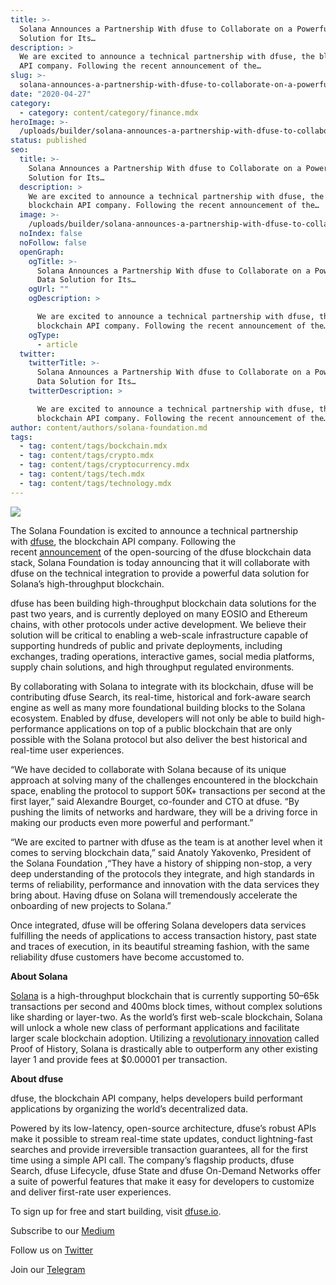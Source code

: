 ```yaml
---
title: >-
  Solana Announces a Partnership With dfuse to Collaborate on a Powerful Data
  Solution for Its…
description: >
  We are excited to announce a technical partnership with dfuse, the blockchain
  API company. Following the recent announcement of the…
slug: >-
  solana-announces-a-partnership-with-dfuse-to-collaborate-on-a-powerful-data-solution-for-its-
date: "2020-04-27"
category:
  - category: content/category/finance.mdx
heroImage: >-
  /uploads/builder/solana-announces-a-partnership-with-dfuse-to-collaborate-on-a-powerful-data-solution-for-its-/08041ced41f8418ba6f6475cc4f644fe.png
status: published
seo:
  title: >-
    Solana Announces a Partnership With dfuse to Collaborate on a Powerful Data
    Solution for Its…
  description: >
    We are excited to announce a technical partnership with dfuse, the
    blockchain API company. Following the recent announcement of the…
  image: >-
    /uploads/builder/solana-announces-a-partnership-with-dfuse-to-collaborate-on-a-powerful-data-solution-for-its-/08041ced41f8418ba6f6475cc4f644fe.png
  noIndex: false
  noFollow: false
  openGraph:
    ogTitle: >-
      Solana Announces a Partnership With dfuse to Collaborate on a Powerful
      Data Solution for Its…
    ogUrl: ""
    ogDescription: >

      We are excited to announce a technical partnership with dfuse, the
      blockchain API company. Following the recent announcement of the…
    ogType:
      - article
  twitter:
    twitterTitle: >-
      Solana Announces a Partnership With dfuse to Collaborate on a Powerful
      Data Solution for Its…
    twitterDescription: >

      We are excited to announce a technical partnership with dfuse, the
      blockchain API company. Following the recent announcement of the…
author: content/authors/solana-foundation.md
tags:
  - tag: content/tags/bockchain.mdx
  - tag: content/tags/crypto.mdx
  - tag: content/tags/cryptocurrency.mdx
  - tag: content/tags/tech.mdx
  - tag: content/tags/technology.mdx
---
```


![](/uploads/builder/solana-announces-a-partnership-with-dfuse-to-collaborate-on-a-powerful-data-solution-for-its-/image-1.jpg)

The Solana Foundation is excited to announce a technical partnership with [dfuse](https://www.dfuse.io/en?ref=solana.ghost.io), the blockchain API company. Following the recent [announcement](https://www.dfuse.io/en/blog/dfuse-open-sources-its-blockchain-development-stack?ref=solana.ghost.io) of the open-sourcing of the dfuse blockchain data stack, Solana Foundation is today announcing that it will collaborate with dfuse on the technical integration to provide a powerful data solution for Solana’s high-throughput blockchain.

dfuse has been building high-throughput blockchain data solutions for the past two years, and is currently deployed on many EOSIO and Ethereum chains, with other protocols under active development. We believe their solution will be critical to enabling a web-scale infrastructure capable of supporting hundreds of public and private deployments, including exchanges, trading operations, interactive games, social media platforms, supply chain solutions, and high throughput regulated environments.

By collaborating with Solana to integrate with its blockchain, dfuse will be contributing dfuse Search, its real-time, historical and fork-aware search engine as well as many more foundational building blocks to the Solana ecosystem. Enabled by dfuse, developers will not only be able to build high-performance applications on top of a public blockchain that are only possible with the Solana protocol but also deliver the best historical and real-time user experiences.

“We have decided to collaborate with Solana because of its unique approach at solving many of the challenges encountered in the blockchain space, enabling the protocol to support 50K+ transactions per second at the first layer,” said Alexandre Bourget, co-founder and CTO at dfuse. “By pushing the limits of networks and hardware, they will be a driving force in making our products even more powerful and performant.”

“We are excited to partner with dfuse as the team is at another level when it comes to serving blockchain data,” said Anatoly Yakovenko, President of the Solana Foundation ,“They have a history of shipping non-stop, a very deep understanding of the protocols they integrate, and high standards in terms of reliability, performance and innovation with the data services they bring about. Having dfuse on Solana will tremendously accelerate the onboarding of new projects to Solana.”

Once integrated, dfuse will be offering Solana developers data services fulfilling the needs of applications to access transaction history, past state and traces of execution, in its beautiful streaming fashion, with the same reliability dfuse customers have become accustomed to.

**About Solana**

[Solana](https://solana.com/?ref=solana.ghost.io) is a high-throughput blockchain that is currently supporting 50–65k transactions per second and 400ms block times, without complex solutions like sharding or layer-two. As the world’s first web-scale blockchain, Solana will unlock a whole new class of performant applications and facilitate larger scale blockchain adoption. Utilizing a [revolutionary innovation](https://medium.com/solana-labs/7-innovations-that-make-solana-the-first-web-scale-blockchain-ddc50b1defda?ref=solana.ghost.io) called Proof of History, Solana is drastically able to outperform any other existing layer 1 and provide fees at $0.00001 per transaction.

**About dfuse**

dfuse, the blockchain API company, helps developers build performant applications by organizing the world’s decentralized data.

Powered by its low-latency, open-source architecture, dfuse’s robust APIs make it possible to stream real-time state updates, conduct lightning-fast searches and provide irreversible transaction guarantees, all for the first time using a simple API call. The company’s flagship products, dfuse Search, dfuse Lifecycle, dfuse State and dfuse On-Demand Networks offer a suite of powerful features that make it easy for developers to customize and deliver first-rate user experiences.

To sign up for free and start building, visit [dfuse.io](https://www.dfuse.io/?ref=solana.ghost.io).

Subscribe to our [Medium](http://medium.com/solana-labs?ref=solana.ghost.io)

Follow us on [Twitter](https://twitter.com/solana?ref=solana.ghost.io)

Join our [Telegram](https://t.me/solanaio?ref=solana.ghost.io)
